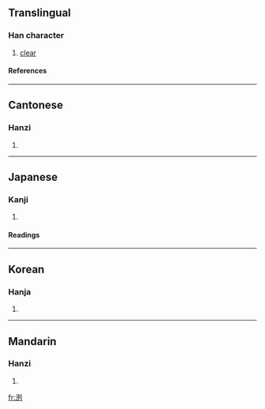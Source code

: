 {{see|冽}}

==Translingual==
===Han character===
{{Han char|rn=85|rad=水|as=06|sn=9|four=3210<sub>0</sub>|canj=水一弓弓 (EMNN)}}
# [[clear]]
====References====
{{Han ref|kx=0619.290|dkj=17364|dj=1015.010|hdz=31605.050|uh=6D0C|ud=27916|bh=AC7B|bd=44155}}

----
==Cantonese==
===Hanzi===
{{yue-hanzi|jyut=|y=lit6}}
# {{defn|Cantonese}}

----
==Japanese==
===Kanji===
{{ja-kanji|grade=|rs=水06}}
# {{defn|Japanese}} 
====Readings====
{{ja-readings|on=[[れつ]] (retsu)|kun=[[きょい]] (kyoi)}}

----
==Korean==
===Hanja===
{{ko-hanja|hangeul=렬>열|eumhun=|rv=ryeol>yeol|mr=ryŏl>yŏl|y=lyel>yel}}
# {{defn|Korean}}

----
==Mandarin==
===Hanzi===
{{cmn-hanzi|pin=[[fù]] (fu4), [[liè]] (lie4)|wg=fu<sup>4</sup>, lieh<sup>4</sup>}}
# {{defn|Mandarin}}

[[fr:洌]]